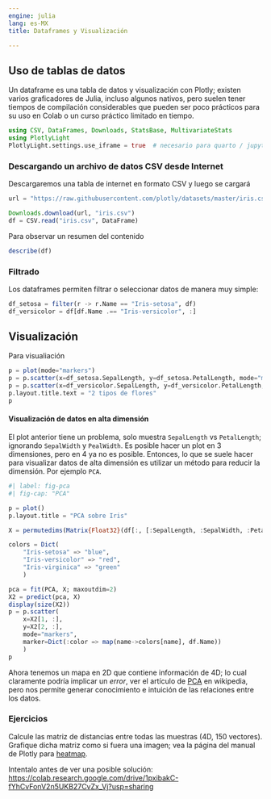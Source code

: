 ```yaml
---
engine: julia
lang: es-MX
title: Dataframes y Visualización

---
```


## Uso de tablas de datos
Un dataframe es una tabla de datos y visualización con Plotly; existen varios graficadores de Julia, incluso algunos nativos, pero suelen tener tiempos de compilación considerables que pueden ser poco prácticos para su uso en Colab o un curso práctico limitado en tiempo.

```julia
using CSV, DataFrames, Downloads, StatsBase, MultivariateStats
using PlotlyLight
PlotlyLight.settings.use_iframe = true  # necesario para quarto / jupyter / etc.
```

### Descargando un archivo de datos CSV desde Internet
Descargaremos una tabla de internet en formato CSV y luego se cargará
```julia
url = "https://raw.githubusercontent.com/plotly/datasets/master/iris.csv"

Downloads.download(url, "iris.csv")
df = CSV.read("iris.csv", DataFrame)
```

Para observar un resumen del contenido
```julia
describe(df)
```

### Filtrado
Los dataframes permiten filtrar o seleccionar datos de manera muy simple:
```julia
df_setosa = filter(r -> r.Name == "Iris-setosa", df)
df_versicolor = df[df.Name .== "Iris-versicolor", :]
```

## Visualización
Para visualiación 

```julia
p = plot(mode="markers")
p = p.scatter(x=df_setosa.SepalLength, y=df_setosa.PetalLength, mode="markers")
p = p.scatter(x=df_versicolor.SepalLength, y=df_versicolor.PetalLength, mode="markers")
p.layout.title.text = "2 tipos de flores"
p
```

#### Visualización de datos en alta dimensión
El plot anterior tiene un problema, solo muestra `SepalLength` vs `PetalLength`; ignorando `SepalWidth` y `PealWidth`. Es posible hacer un plot en 3 dimensiones, pero en 4 ya no es posible. Entonces, lo que se suele hacer para visualizar datos de alta dimensión es utilizar un método para reducir la dimensión. Por ejemplo `PCA`.


```julia
#| label: fig-pca
#| fig-cap: "PCA"

p = plot()
p.layout.title = "PCA sobre Iris"

X = permutedims(Matrix{Float32}(df[:, [:SepalLength, :SepalWidth, :PetalLength, :PetalWidth]]))

colors = Dict(
    "Iris-setosa" => "blue", 
    "Iris-versicolor" => "red", 
    "Iris-virginica" => "green"
    )

pca = fit(PCA, X; maxoutdim=2)
X2 = predict(pca, X)
display(size(X2))
p = p.scatter(
    x=X2[1, :],
    y=X2[2, :],
    mode="markers",
    marker=Dict(:color => map(name->colors[name], df.Name))
    )
p
```

Ahora tenemos un mapa en 2D que contiene información de 4D; lo cual claramente podría implicar un _error_, ver el artículo de [PCA](https://en.wikipedia.org/wiki/Principal_component_analysis) en wikipedia, pero nos permite generar conocimiento e intuición de las relaciones entre los datos.

### Ejercicios

Calcule las matriz de distancias entre todas las muestras (4D, 150 vectores). Grafique dicha matriz como si fuera una imagen; vea la página del manual de Plotly para [heatmap](https://plotly.com/javascript/reference/heatmap/).

Intentalo antes de ver una posible solución: <https://colab.research.google.com/drive/1pxibakC-fYhCvFonV2n5UKB27CvZx_Vj?usp=sharing>